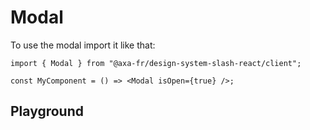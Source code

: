 
<Meta of={ModalStories} name="Modal Client" />

# Modal

To use the modal import it like that:

```tsx title="test.js"
import { Modal } from "@axa-fr/design-system-slash-react/client";

const MyComponent = () => <Modal isOpen={true} />;
```

## Playground

<Canvas of={ModalStories.Playground} />

<Controls story="Modal" />
